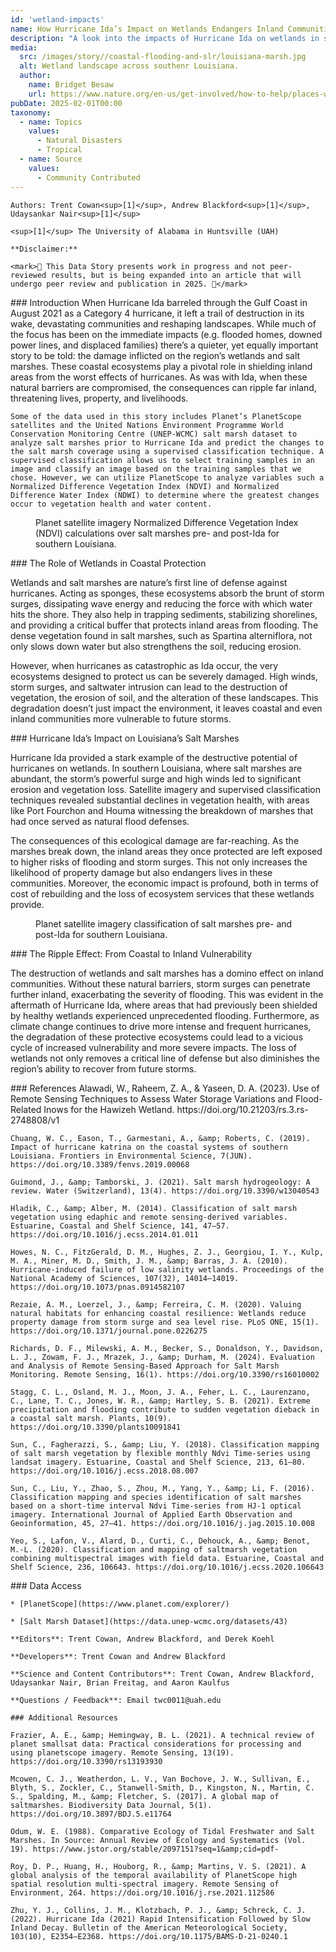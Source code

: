 ---
id: 'wetland-impacts'
name: How Hurricane Ida’s Impact on Wetlands Endangers Inland Communities
description: "A look into the impacts of Hurricane Ida on wetlands in southern Louisiana"
media:
  src: /images/story//coastal-flooding-and-slr/louisiana-marsh.jpg
  alt: Wetland landscape across southenr Louisiana.
  author:
    name: Bridget Besaw
    url: https://www.nature.org/en-us/get-involved/how-to-help/places-we-protect/the-nature-conservancy-in-louisiana-gulf-coast-prairies-and-marshes/
pubDate: 2025-02-01T00:00
taxonomy:
  - name: Topics
    values:
      - Natural Disasters
      - Tropical
  - name: Source
    values:
      - Community Contributed
---

<Block>
  <Prose>

    Authors: Trent Cowan<sup>[1]</sup>, Andrew Blackford<sup>[1]</sup>, Udaysankar Nair<sup>[1]</sup>

    <sup>[1]</sup> The University of Alabama in Huntsville (UAH)

    **Disclaimer:** 
   
    <mark>🚧 This Data Story presents work in progress and not peer-reviewed results, but is being expanded into an article that will undergo peer review and publication in 2025. 🚧</mark>
  </Prose>
</Block>

<Block>
  <Prose>
    ### Introduction
    When Hurricane Ida barreled through the Gulf Coast in August 2021 as a Category 4 hurricane, it left a trail of destruction in its wake, devastating communities and reshaping landscapes. While much of the focus has been on the immediate impacts (e.g. flooded homes, downed power lines, and displaced families) there’s a quieter, yet equally important story to be told: the damage inflicted on the region’s wetlands and salt marshes. These coastal ecosystems play a pivotal role in shielding inland areas from the worst effects of hurricanes. As was with Ida, when these natural barriers are compromised, the consequences can ripple far inland, threatening lives, property, and livelihoods.

    Some of the data used in this story includes Planet’s PlanetScope satellites and the United Nations Environment Programme World Conservation Monitoring Centre (UNEP-WCMC) salt marsh dataset to analyze salt marshes prior to Hurricane Ida and predict the changes to the salt marsh coverage using a supervised classification technique. A supervised classification allows us to select training samples in an image and classify an image based on the training samples that we chose. However, we can utilize PlanetScope to analyze variables such a Normalized Difference Vegetation Index (NDVI) and Normalized Difference Water Index (NDWI) to determine where the greatest changes occur to vegetation health and water content.

  </Prose>
</Block>

<Block>
  <Figure>
  <Map
    datasetId='planetscope'
    layerId='ida-ndvi'
    dateTime='2021-08-23'
    zoom={10}
    center={[-90.45, 29.386]}
    compareDateTime='2021-09-09'
  />
  <Caption
    attrAuthor='NASA'
    attrUrl='https://nasa.gov/'
  >
    Planet satellite imagery Normalized Difference Vegetation Index (NDVI) calculations over salt marshes pre- and post-Ida for southern Louisiana.
  </Caption>
</Figure>
<Prose>
    ### The Role of Wetlands in Coastal Protection

   Wetlands and salt marshes are nature’s first line of defense against hurricanes. Acting as sponges, these ecosystems absorb the brunt of storm surges, dissipating wave energy and reducing the force with which water hits the shore. They also help in trapping sediments, stabilizing shorelines, and providing a critical buffer that protects inland areas from flooding. The dense vegetation found in salt marshes, such as Spartina alterniflora, not only slows down water but also strengthens the soil, reducing erosion.

   However, when hurricanes as catastrophic as Ida occur, the very ecosystems designed to protect us can be severely damaged. High winds, storm surges, and saltwater intrusion can lead to the destruction of vegetation, the erosion of soil, and the alteration of these landscapes. This degradation doesn’t just impact the environment, it leaves coastal and even inland communities more vulnerable to future storms.
  </Prose>
</Block>

<Block>
  <Prose>
   ### Hurricane Ida’s Impact on Louisiana’s Salt Marshes

   Hurricane Ida provided a stark example of the destructive potential of hurricanes on wetlands. In southern Louisiana, where salt marshes are abundant, the storm’s powerful surge and high winds led to significant erosion and vegetation loss. Satellite imagery and supervised classification techniques revealed substantial declines in vegetation health, with areas like Port Fourchon and Houma witnessing the breakdown of marshes that had once served as natural flood defenses.

   The consequences of this ecological damage are far-reaching. As the marshes break down, the inland areas they once protected are left exposed to higher risks of flooding and storm surges. This not only increases the likelihood of property damage but also endangers lives in these communities. Moreover, the economic impact is profound, both in terms of cost of rebuilding and the loss of ecosystem services that these wetlands provide.
  </Prose>
  <Figure>
  <Map
    datasetId='planetscope'
    layerId='marsh-ida'
    dateTime='2021-08-23'
    zoom={10}
    center={[-90.45, 29.386]}
    compareDateTime='2021-09-09'
  />
  <Caption
    attrAuthor='NASA'
    attrUrl='https://nasa.gov/'
  >
    Planet satellite imagery classification of salt marshes pre- and post-Ida for southern Louisiana.
  </Caption>
</Figure>
</Block>

<Block>
  <Prose>
   ### The Ripple Effect: From Coastal to Inland Vulnerability
   
   The destruction of wetlands and salt marshes has a domino effect on inland communities. Without these natural barriers, storm surges can penetrate further inland, exacerbating the severity of flooding. This was evident in the aftermath of Hurricane Ida, where areas that had previously been shielded by healthy wetlands experienced unprecedented flooding. Furthermore, as climate change continues to drive more intense and frequent hurricanes, the degradation of these protective ecosystems could lead to a vicious cycle of increased vulnerability and more severe impacts. The loss of wetlands not only removes a critical line of defense but also diminishes the region’s ability to recover from future storms.
  </Prose>
</Block>


<Block>
  <Prose>
    ### References
    Alawadi, W., Raheem, Z. A., &amp; Yaseen, D. A. (2023). Use of Remote Sensing Techniques to Assess Water Storage Variations and Flood-Related Inows for the Hawizeh Wetland. https://doi.org/10.21203/rs.3.rs-2748808/v1

    Chuang, W. C., Eason, T., Garmestani, A., &amp; Roberts, C. (2019). Impact of hurricane katrina on the coastal systems of southern Louisiana. Frontiers in Environmental Science, 7(JUN). https://doi.org/10.3389/fenvs.2019.00068
  
    Guimond, J., &amp; Tamborski, J. (2021). Salt marsh hydrogeology: A review. Water (Switzerland), 13(4). https://doi.org/10.3390/w13040543
  
    Hladik, C., &amp; Alber, M. (2014). Classification of salt marsh vegetation using edaphic and remote sensing-derived variables. Estuarine, Coastal and Shelf Science, 141, 47–57. https://doi.org/10.1016/j.ecss.2014.01.011

    Howes, N. C., FitzGerald, D. M., Hughes, Z. J., Georgiou, I. Y., Kulp, M. A., Miner, M. D., Smith, J. M., &amp; Barras, J. A. (2010). Hurricane-induced failure of low salinity wetlands. Proceedings of the National Academy of Sciences, 107(32), 14014–14019. https://doi.org/10.1073/pnas.0914582107

    Rezaie, A. M., Loerzel, J., &amp; Ferreira, C. M. (2020). Valuing natural habitats for enhancing coastal resilience: Wetlands reduce property damage from storm surge and sea level rise. PLoS ONE, 15(1). https://doi.org/10.1371/journal.pone.0226275

    Richards, D. F., Milewski, A. M., Becker, S., Donaldson, Y., Davidson, L. J., Zowam, F. J., Mrazek, J., &amp; Durham, M. (2024). Evaluation and Analysis of Remote Sensing-Based Approach for Salt Marsh Monitoring. Remote Sensing, 16(1). https://doi.org/10.3390/rs16010002

    Stagg, C. L., Osland, M. J., Moon, J. A., Feher, L. C., Laurenzano, C., Lane, T. C., Jones, W. R., &amp; Hartley, S. B. (2021). Extreme precipitation and flooding contribute to sudden vegetation dieback in a coastal salt marsh. Plants, 10(9). https://doi.org/10.3390/plants10091841

    Sun, C., Fagherazzi, S., &amp; Liu, Y. (2018). Classification mapping of salt marsh vegetation by flexible monthly Ndvi Time-series using landsat imagery. Estuarine, Coastal and Shelf Science, 213, 61–80. https://doi.org/10.1016/j.ecss.2018.08.007

    Sun, C., Liu, Y., Zhao, S., Zhou, M., Yang, Y., &amp; Li, F. (2016). Classification mapping and species identification of salt marshes based on a short-time interval Ndvi Time-series from HJ-1 optical imagery. International Journal of Applied Earth Observation and Geoinformation, 45, 27–41. https://doi.org/10.1016/j.jag.2015.10.008

    Yeo, S., Lafon, V., Alard, D., Curti, C., Dehouck, A., &amp; Benot, M.-L. (2020). Classification and mapping of saltmarsh vegetation combining multispectral images with field data. Estuarine, Coastal and Shelf Science, 236, 106643. https://doi.org/10.1016/j.ecss.2020.106643

  </Prose>
</Block>

<Block>
  <Prose>
    ### Data Access

    * [PlanetScope](https://www.planet.com/explorer/)

    * [Salt Marsh Dataset](https://data.unep-wcmc.org/datasets/43)
  </Prose>
</Block>

<Block>
  <Prose>

    **Editors**: Trent Cowan, Andrew Blackford, and Derek Koehl

    **Developers**: Trent Cowan and Andrew Blackford

    **Science and Content Contributors**: Trent Cowan, Andrew Blackford, Udaysankar Nair, Brian Freitag, and Aaron Kaulfus

    **Questions / Feedback**: Email twc0011@uah.edu

    ### Additional Resources

    Frazier, A. E., &amp; Hemingway, B. L. (2021). A technical review of planet smallsat data: Practical considerations for processing and using planetscope imagery. Remote Sensing, 13(19). https://doi.org/10.3390/rs13193930
 
    Mcowen, C. J., Weatherdon, L. V., Van Bochove, J. W., Sullivan, E., Blyth, S., Zockler, C., Stanwell-Smith, D., Kingston, N., Martin, C. S., Spalding, M., &amp; Fletcher, S. (2017). A global map of saltmarshes. Biodiversity Data Journal, 5(1). https://doi.org/10.3897/BDJ.5.e11764

    Odum, W. E. (1988). Comparative Ecology of Tidal Freshwater and Salt Marshes. In Source: Annual Review of Ecology and Systematics (Vol. 19). https://www.jstor.org/stable/2097151?seq=1&amp;cid=pdf-

    Roy, D. P., Huang, H., Houborg, R., &amp; Martins, V. S. (2021). A global analysis of the temporal availability of PlanetScope high spatial resolution multi-spectral imagery. Remote Sensing of Environment, 264. https://doi.org/10.1016/j.rse.2021.112586

    Zhu, Y. J., Collins, J. M., Klotzbach, P. J., &amp; Schreck, C. J. (2022). Hurricane Ida (2021) Rapid Intensification Followed by Slow Inland Decay. Bulletin of the American Meteorological Society, 103(10), E2354–E2368. https://doi.org/10.1175/BAMS-D-21-0240.1

  </Prose>
</Block>